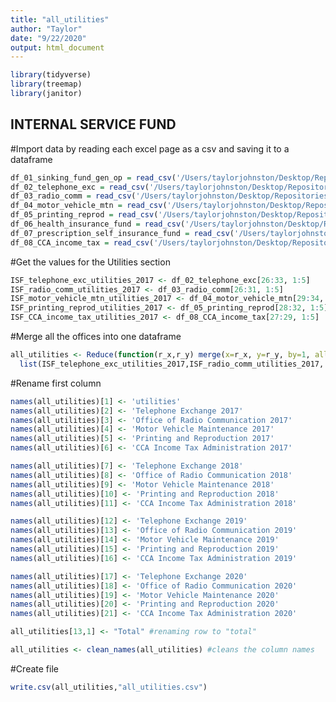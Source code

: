 ```yaml
---
title: "all_utilities"
author: "Taylor"
date: "9/22/2020"
output: html_document
---
```

```r
library(tidyverse)
library(treemap)
library(janitor)
```


## INTERNAL SERVICE FUND
#Import data by reading each excel page as a csv and saving it to a dataframe
```r
df_01_sinking_fund_gen_op = read_csv('/Users/taylorjohnston/Desktop/Repositories/cle-budget/InternalServiceFund/01_SinkingFundGenOp_pg465.csv')
df_02_telephone_exc = read_csv('/Users/taylorjohnston/Desktop/Repositories/cle-budget/InternalServiceFund/02_TelephoneExchange_pg467-68.csv')
df_03_radio_comm = read_csv('/Users/taylorjohnston/Desktop/Repositories/cle-budget/InternalServiceFund/03_OfficeofRadioComm_pg472-73.csv')
df_04_motor_vehicle_mtn = read_csv('/Users/taylorjohnston/Desktop/Repositories/cle-budget/InternalServiceFund/04_MotorVehicleMtn_pg477-79.csv')
df_05_printing_reprod = read_csv('/Users/taylorjohnston/Desktop/Repositories/cle-budget/InternalServiceFund/05_Printing&Reproduc_pg482-83.csv')
df_06_health_insurance_fund = read_csv('/Users/taylorjohnston/Desktop/Repositories/cle-budget/InternalServiceFund/06_HealthSelfInsuranceFund_pg488.csv')
df_07_prescription_self_insurance_fund = read_csv('/Users/taylorjohnston/Desktop/Repositories/cle-budget/InternalServiceFund/07_PrscptnSelfInsrncFund_pg489.csv')
df_08_CCA_income_tax = read_csv('/Users/taylorjohnston/Desktop/Repositories/cle-budget/InternalServiceFund/08_CCAIncomeTaxAdmin_pg493-95.csv')
```


#Get the values for the Utilities section
```r
ISF_telephone_exc_utilities_2017 <- df_02_telephone_exc[26:33, 1:5]
ISF_radio_comm_utilities_2017 <- df_03_radio_comm[26:31, 1:5]
ISF_motor_vehicle_mtn_utilities_2017 <- df_04_motor_vehicle_mtn[29:34, 1:5]
ISF_printing_reprod_utilities_2017 <- df_05_printing_reprod[28:32, 1:5]
ISF_CCA_income_tax_utilities_2017 <- df_08_CCA_income_tax[27:29, 1:5]
```

#Merge all the offices into one dataframe

```r
all_utilities <- Reduce(function(r_x,r_y) merge(x=r_x, y=r_y, by=1, all=TRUE),  
  list(ISF_telephone_exc_utilities_2017,ISF_radio_comm_utilities_2017, ISF_motor_vehicle_mtn_utilities_2017, ISF_printing_reprod_utilities_2017, ISF_CCA_income_tax_utilities_2017))
```

#Rename first column
```r
names(all_utilities)[1] <- 'utilities'
names(all_utilities)[2] <- 'Telephone Exchange 2017'
names(all_utilities)[3] <- 'Office of Radio Communication 2017'
names(all_utilities)[4] <- 'Motor Vehicle Maintenance 2017'
names(all_utilities)[5] <- 'Printing and Reproduction 2017'
names(all_utilities)[6] <- 'CCA Income Tax Administration 2017'

names(all_utilities)[7] <- 'Telephone Exchange 2018'
names(all_utilities)[8] <- 'Office of Radio Communication 2018'
names(all_utilities)[9] <- 'Motor Vehicle Maintenance 2018'
names(all_utilities)[10] <- 'Printing and Reproduction 2018'
names(all_utilities)[11] <- 'CCA Income Tax Administration 2018'

names(all_utilities)[12] <- 'Telephone Exchange 2019'
names(all_utilities)[13] <- 'Office of Radio Communication 2019'
names(all_utilities)[14] <- 'Motor Vehicle Maintenance 2019'
names(all_utilities)[15] <- 'Printing and Reproduction 2019'
names(all_utilities)[16] <- 'CCA Income Tax Administration 2019'

names(all_utilities)[17] <- 'Telephone Exchange 2020'
names(all_utilities)[18] <- 'Office of Radio Communication 2020'
names(all_utilities)[19] <- 'Motor Vehicle Maintenance 2020'
names(all_utilities)[20] <- 'Printing and Reproduction 2020'
names(all_utilities)[21] <- 'CCA Income Tax Administration 2020'

all_utilities[13,1] <- "Total" #renaming row to "total"

all_utilities <- clean_names(all_utilities) #cleans the column names

```

#Create file
```r
write.csv(all_utilities,"all_utilities.csv")
```
